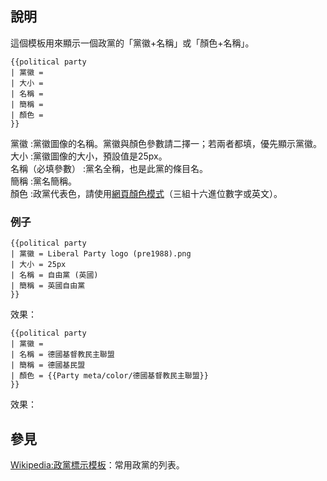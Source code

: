 <noinclude>{{Documentation subpage}}</noinclude><!-- 在本行下編輯模板說明 -->

==說明==
這個模板用來顯示一個政黨的「黨徽+名稱」或「顏色+名稱」。

<pre>{{political party
| 黨徽 =
| 大小 =
| 名稱 = 
| 簡稱 =
| 顏色 = 
}}</pre>

;黨徽 :黨徽圖像的名稱。黨徽與顏色參數請二擇一；若兩者都填，優先顯示黨徽。
;大小 :黨徽圖像的大小，預設值是25px。
;名稱（必填參數） :黨名全稱，也是此黨的條目名。
;簡稱 :黨名簡稱。
;顏色 :政黨代表色，請使用[[網頁顏色模式]]（三組十六進位數字或英文）。

===例子===
<pre>{{political party
| 黨徽 = Liberal Party logo (pre1988).png
| 大小 = 25px
| 名稱 = 自由黨 (英國)
| 簡稱 = 英國自由黨
}}</pre>

效果：{{political party
| 黨徽 = Liberal Party logo (pre1988).png
| 大小 = 25px
| 名稱 = 自由黨 (英國)
| 簡稱 = 英國自由黨
}}

<pre>{{political party
| 黨徽 =
| 名稱 = 德國基督教民主聯盟
| 簡稱 = 德國基民盟
| 顏色 = {{Party meta/color/德國基督教民主聯盟}}
}}</pre>

效果：{{political party
| 黨徽 =
| 名稱 = 德國基督教民主聯盟
| 簡稱 = 德國基民盟
| 顏色 = {{Party meta/color/德國基督教民主聯盟}}
}}

== 參見 ==
[[Wikipedia:政黨標示模板]]：常用政黨的列表。

<includeonly>{{Sandbox other||
<!-- 請在此線底下增加分類 -->
[[Category:政治模板|{{PAGENAME}}]]

}}</includeonly>
